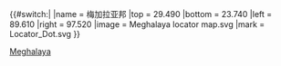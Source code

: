 {{#switch:{{{1}}}|
|name   = 梅加拉亚邦
|top    = 29.490
|bottom = 23.740
|left   = 89.610
|right  = 97.520
|image  = Meghalaya locator map.svg
|mark   = Locator_Dot.svg
}}<noinclude>{{Location map/Info}}
{{Documentation}}
[[Category:印度地理位置圖模板|Meghalaya]]
</noinclude>